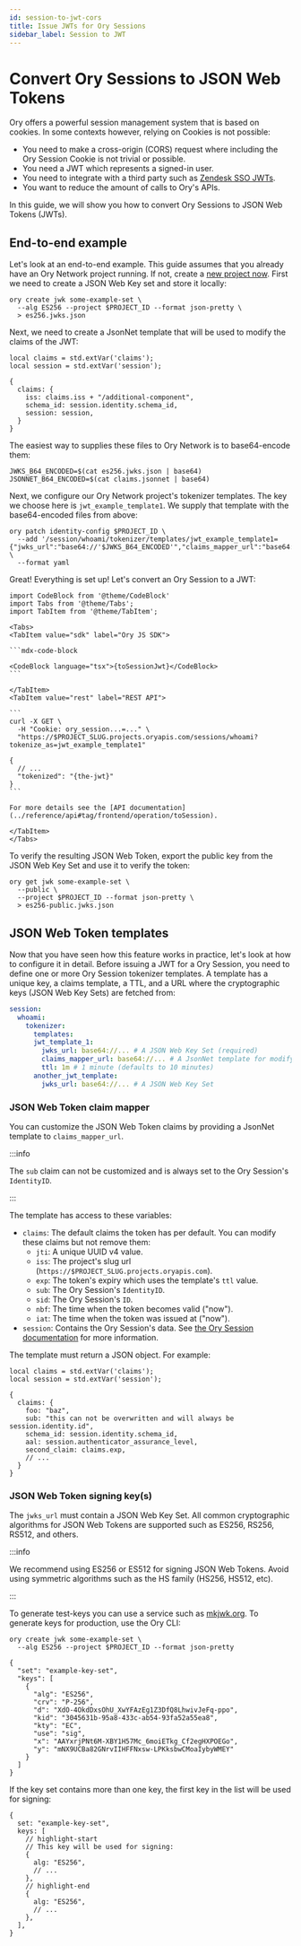 ```yaml
---
id: session-to-jwt-cors
title: Issue JWTs for Ory Sessions
sidebar_label: Session to JWT
---
```


# Convert Ory Sessions to JSON Web Tokens

Ory offers a powerful session management system that is based on cookies. In some contexts however, relying on Cookies is not
possible:

- You need to make a cross-origin (CORS) request where including the Ory Session Cookie is not trivial or possible.
- You need a JWT which represents a signed-in user.
- You need to integrate with a third party such as
  [Zendesk SSO JWTs](https://support.zendesk.com/hc/en-us/articles/4408845838874).
- You want to reduce the amount of calls to Ory's APIs.

In this guide, we will show you how to convert Ory Sessions to JSON Web Tokens (JWTs).

## End-to-end example

Let's look at an end-to-end example. This guide assumes that you already have an Ory Network project running. If not, create a
[new project now](../guides/cli/05_cli-basics.mdx). First we need to create a JSON Web Key set and store it locally:

```shell
ory create jwk some-example-set \
  --alg ES256 --project $PROJECT_ID --format json-pretty \
  > es256.jwks.json
```

Next, we need to create a JsonNet template that will be used to modify the claims of the JWT:

```jsonnet title="claims.jsonnet"
local claims = std.extVar('claims');
local session = std.extVar('session');

{
  claims: {
    iss: claims.iss + "/additional-component",
    schema_id: session.identity.schema_id,
    session: session,
  }
}
```

The easiest way to supplies these files to Ory Network is to base64-encode them:

```shell
JWKS_B64_ENCODED=$(cat es256.jwks.json | base64)
JSONNET_B64_ENCODED=$(cat claims.jsonnet | base64)
```

Next, we configure our Ory Network project's tokenizer templates. The key we choose here is `jwt_example_template1`. We supply
that template with the base64-encoded files from above:

```shell
ory patch identity-config $PROJECT_ID \
  --add '/session/whoami/tokenizer/templates/jwt_example_template1={"jwks_url":"base64://'$JWKS_B64_ENCODED'","claims_mapper_url":"base64://'$JSONNET_B64_ENCODED'","ttl":"10m"}' \
  --format yaml
```

Great! Everything is set up! Let's convert an Ory Session to a JWT:

````mdx-code-block
import CodeBlock from '@theme/CodeBlock'
import Tabs from '@theme/Tabs';
import TabItem from '@theme/TabItem';

<Tabs>
<TabItem value="sdk" label="Ory JS SDK">

```mdx-code-block

<CodeBlock language="tsx">{toSessionJwt}</CodeBlock>
```

</TabItem>
<TabItem value="rest" label="REST API">

```
curl -X GET \
  -H "Cookie: ory_session...=..." \
  "https://$PROJECT_SLUG.projects.oryapis.com/sessions/whoami?tokenize_as=jwt_example_template1"

{
  // ...
  "tokenized": "{the-jwt}"
}
```

For more details see the [API documentation](../reference/api#tag/frontend/operation/toSession).

</TabItem>
</Tabs>
````

To verify the resulting JSON Web Token, export the public key from the JSON Web Key Set and use it to verify the token:

```shell
ory get jwk some-example-set \
  --public \
  --project $PROJECT_ID --format json-pretty \
  > es256-public.jwks.json
```

## JSON Web Token templates

Now that you have seen how this feature works in practice, let's look at how to configure it in detail. Before issuing a JWT for a
Ory Session, you need to define one or more Ory Session tokenizer templates. A template has a unique key, a claims template, a
TTL, and a URL where the cryptographic keys (JSON Web Key Sets) are fetched from:

```yaml
session:
  whoami:
    tokenizer:
      templates:
      jwt_template_1:
        jwks_url: base64://... # A JSON Web Key Set (required)
        claims_mapper_url: base64://... # A JsonNet template for modifying the claims
        ttl: 1m # 1 minute (defaults to 10 minutes)
      another_jwt_template:
        jwks_url: base64://... # A JSON Web Key Set
```

### JSON Web Token claim mapper

You can customize the JSON Web Token claims by providing a JsonNet template to `claims_mapper_url`.

:::info

The `sub` claim can not be customized and is always set to the Ory Session's `IdentityID`.

:::

The template has access to these variables:

- `claims`: The default claims the token has per default. You can modify these claims but not remove them:
  - `jti`: A unique UUID v4 value.
  - `iss`: The project's slug url (`https://$PROJECT_SLUG.projects.oryapis.com`).
  - `exp`: The token's expiry which uses the template's `ttl` value.
  - `sub`: The Ory Session's `IdentityID`.
  - `sid`: The Ory Session's `ID`.
  - `nbf`: The time when the token becomes valid ("now").
  - `iat`: The time when the token was issued at ("now").
- `session`: Contains the Ory Session's data. See [the Ory Session documentation](../kratos/session-management/01_overview.mdx)
  for more information.

The template must return a JSON object. For example:

```jsonnet
local claims = std.extVar('claims');
local session = std.extVar('session');

{
  claims: {
    foo: "baz",
    sub: "this can not be overwritten and will always be session.identity.id",
    schema_id: session.identity.schema_id,
    aal: session.authenticator_assurance_level,
    second_claim: claims.exp,
    // ...
  }
}
```

### JSON Web Token signing key(s)

The `jwks_url` must contain a JSON Web Key Set. All common cryptographic algorithms for JSON Web Tokens are supported such as
ES256, RS256, RS512, and others.

:::info

We recommend using ES256 or ES512 for signing JSON Web Tokens. Avoid using symmetric algorithms such as the HS family (HS256,
HS512, etc).

:::

To generate test-keys you can use a service such as [mkjwk.org](https://mkjwk.org). To generate keys for production, use the Ory
CLI:

```shell
ory create jwk some-example-set \
  --alg ES256 --project $PROJECT_ID --format json-pretty

{
  "set": "example-key-set",
  "keys": [
    {
      "alg": "ES256",
      "crv": "P-256",
      "d": "XdO-4OkdDxsOhU_XwYFAzEg1Z3DfQ8LhwivJeFq-ppo",
      "kid": "3045631b-95a8-433c-ab54-93fa52a55ea8",
      "kty": "EC",
      "use": "sig",
      "x": "AAYxrjPNt6M-XBY1H57Mc_6moiETkg_Cf2egHXPOEGo",
      "y": "mNX9UCBa82GNrvIIHFFNxsw-LPKksbwCMoaIybyWMEY"
    }
  ]
}
```

If the key set contains more than one key, the first key in the list will be used for signing:

```json5
{
  set: "example-key-set",
  keys: [
    // highlight-start
    // This key will be used for signing:
    {
      alg: "ES256",
      // ...
    },
    // highlight-end
    {
      alg: "ES256",
      // ...
    },
  ],
}
```

